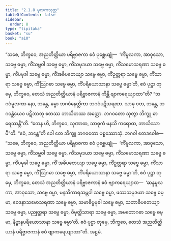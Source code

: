 ```yaml
---
title: "2.1.8 မူလကသုတ္တ"
tableOfContents: false
sidebar:
  order: 8
type: "tipitaka"
basket: "su"
book: "a10"
---
```



<DynamicBreadcrumb />

<Division number="58" book="a10" e="ch" v="17" p="340">

<Paragraph number="421" book="a10">
“သစေ, ဘိက္ခဝေ, အညတိတ္ထိယာ ပရိဗ္ဗာဇကာ ဧဝံ ပုစ္ဆေယျုံ—  ‘ကိံမူလကာ, အာဝုသော, သဗ္ဗေ ဓမ္မာ, ကိံသမ္ဘဝါ သဗ္ဗေ ဓမ္မာ, ကိံသမုဒယာ သဗ္ဗေ ဓမ္မာ, ကိံသမောသရဏာ သဗ္ဗေ ဓမ္မာ, ကိံပမုခါ သဗ္ဗေ ဓမ္မာ, ကိံအဓိပတေယျာ သဗ္ဗေ ဓမ္မာ, ကိံဥတ္တရာ သဗ္ဗေ ဓမ္မာ, ကိံသာရာ သဗ္ဗေ ဓမ္မာ, ကိံဩဂဓာ သဗ္ဗေ ဓမ္မာ, ကိံပရိယောသာနာ သဗ္ဗေ ဓမ္မာ’တိ, ဧဝံ ပုဋ္ဌာ တုမှေ, ဘိက္ခဝေ, တေသံ အညတိတ္ထိယာနံ ပရိဗ္ဗာဇကာနံ ကိန္တိ ဗျာကရေယျာထာ”တိ? “ဘဂဝံမူလကာ နော, ဘန္တေ, ဓမ္မာ ဘဂဝံနေတ္တိကာ ဘဂဝံပဋိသရဏာ. သာဓု ဝတ, ဘန္တေ, ဘဂဝန္တံယေဝ ပဋိဘာတု ဧတဿ ဘာသိတဿ အတ္ထော. ဘဂဝတော သုတွာ ဘိက္ခူ ဓာရေဿန္တီ”တိ.
</Paragraph>

<Paragraph number="422" book="a10">
“တေန ဟိ, ဘိက္ခဝေ, သုဏာထ, သာဓုကံ မနသိ ကရောထ, ဘာသိဿာမီ”တိ. “ဧဝံ, ဘန္တေ”တိ ခေါ တေ ဘိက္ခူ ဘဂဝတော ပစ္စဿောသုံ. ဘဂဝါ ဧတဒဝေါစ—
</Paragraph>

<Paragraph number="423" book="a10">
“သစေ, ဘိက္ခဝေ, အညတိတ္ထိယာ ပရိဗ္ဗာဇကာ ဧဝံ ပုစ္ဆေယျုံ—  ‘ကိံမူလကာ, အာဝုသော, သဗ္ဗေ ဓမ္မာ, ကိံသမ္ဘဝါ သဗ္ဗေ ဓမ္မာ, ကိံသမုဒယာ သဗ္ဗေ ဓမ္မာ, ကိံသမောသရဏာ သဗ္ဗေ ဓမ္မာ, ကိံပမုခါ သဗ္ဗေ ဓမ္မာ, ကိံ အဓိပတေယျာ သဗ္ဗေ ဓမ္မာ, ကိံဥတ္တရာ သဗ္ဗေ ဓမ္မာ, ကိံသာရာ သဗ္ဗေ ဓမ္မာ, ကိံဩဂဓာ သဗ္ဗေ ဓမ္မာ, ကိံပရိယောသာနာ သဗ္ဗေ ဓမ္မာ’တိ, ဧဝံ ပုဋ္ဌာ တုမှေ, ဘိက္ခဝေ, တေသံ အညတိတ္ထိယာနံ ပရိဗ္ဗာဇကာနံ ဧဝံ ဗျာကရေယျာထ—  ‘ဆန္ဒမူလကာ, အာဝုသော, သဗ္ဗေ ဓမ္မာ, မနသိကာရသမ္ဘဝါ သဗ္ဗေ ဓမ္မာ, ဖဿသမုဒယာ သဗ္ဗေ ဓမ္မာ, ဝေဒနာသမောသရဏာ သဗ္ဗေ ဓမ္မာ, သမာဓိပ္ပမုခါ သဗ္ဗေ ဓမ္မာ, သတာဓိပတေယျာ သဗ္ဗေ ဓမ္မာ, ပညုတ္တရာ သဗ္ဗေ ဓမ္မာ, ဝိမုတ္တိသာရာ သဗ္ဗေ ဓမ္မာ, အမတောဂဓာ သဗ္ဗေ ဓမ္မာ, နိဗ္ဗာနပရိယောသာနာ သဗ္ဗေ ဓမ္မာ’တိ. ဧဝံ ပုဋ္ဌာ တုမှေ, ဘိက္ခဝေ, တေသံ အညတိတ္ထိယာနံ ပရိဗ္ဗာဇကာနံ ဧဝံ ဗျာကရေယျာထာ”တိ.

</Paragraph>
</Division>

<Paragraph number="424" type="center" book="a10">
အဋ္ဌမံ.
</Paragraph>